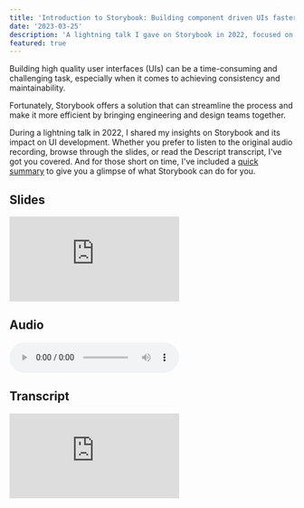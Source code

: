 ```yaml
---
title: 'Introduction to Storybook: Building component driven UIs faster'
date: '2023-03-25'
description: 'A lightning talk I gave on Storybook in 2022, focused on how engineering and design teams can come together to adopt Storybook successfully'
featured: true
---
```


Building high quality user interfaces (UIs) can be a time-consuming and challenging task, especially when it comes to achieving consistency and maintainability.

Fortunately, Storybook offers a solution that can streamline the process and make it more efficient by bringing engineering and design teams together.

During a lightning talk in 2022, I shared my insights on Storybook and its impact on UI development. Whether you prefer to listen to the original audio recording, browse through the slides, or read the Descript transcript, I've got you covered. And for those short on time, I've included a [quick summary](#summary) to give you a glimpse of what Storybook can do for you.

## Slides

<div className="">
  <iframe
    src="https://docs.google.com/presentation/d/e/2PACX-1vQ0ljQ7PdXGproId0Xo3-RRhK4s_rw_PECI0I9Qr_6Q1FWEjjCXnOwx1NqlENUZkZE-S8FuT291s8yj/embed?start=false&loop=false&delayms=60000"
    frameBorder="0"
    className="aspect-video w-full"
    allowFullScreen={true}
    mozallowfullscreen={'true'}
    webkitallowfullscreen={'true'}
  ></iframe>
</div>

## Audio

<audio controls>
  <source src="/audio/storybook.mp3" type="audio/mp3" />
  Your browser does not support the MP3 audio elements. Try the Descript player below!
</audio>

## Transcript

<div>
  <iframe
    src="https://share.descript.com/embed/jsPX3v7pYAa"
    frameBorder="0"
    className="aspect-video w-full"
    allowFullScreen
  />
</div>

## Summary

Building user interfaces (UIs) can be a difficult and time-consuming process.
However, adopting an atomic design system can make the process faster,
collaborative and efficient. In this post, we'll explore what component-driven
UI means, the benefits of adopting it, and how Storybook can be used to keep
design and engineering teams in sync.

### What Does Component-Driven UI Mean?

Component-driven UI is a development and design practice of building UIs with
modular components. UIs are built from the "bottom up," starting with basic
components and progressively combining them to assemble screens. Components
are built in isolation, and their states are defined. This approach allows
developers to build UIs with standardized, interchangeable building blocks or
LEGO blocks.

### What Are the Benefits of Component-Driven UI?

Component-driven UI has several benefits, including:

- **Reusability** - Using components allows developers to reuse the
  same piece many times over many projects. Each piece is self-contained and interchangeable with other pieces.

- **Testability** - Testing components individually is much more
  manageable than testing an entire system all at once. Storybook unlocks more formal
  testing opportunities through snapshot, accessibility, and interaction
  testing.

- **Efficiency** - Using a component-based approach will speed up
  every step in the process. When components live in a central library, team
  members can use, add, or update them at any time during the process. Component reuse allows costs and time-to-market to be reduced.

- **Consistency** - Having a robust component library ensures user experience consistency across all projects by acting as the source of truth.

- **Maintainability** - Component-based applications are easier to maintain, as changing one component propagates across the whole application in a predictable way. Bug fixes to components apply everywhere automatically.

### What are some other benefits of Storybook?

Storybook also unlocks component-level testing:

- Visual snapshot testing helps catch issues with components before they make it
  to production by highlighting any unexpected changes
- Accessibility testing ensures that user interfaces are easy for
  everyone to use, not just those with disabilities. For example, adding tabIndex to forms can make them more accessible for people who may only have one hand free, such as when trying to fill out a form while holding a coffee
- Storybook's AXE add-on flags when accessibility standards are not met, which is
  important for larger enterprise and government deals with legal accessibility
  requirements.
- Interaction testing can also be done at the component level, ensuring that components behave as expected.

### How Does This Change the Contract Between Engineering and Design?

Design and engineering teams have to agree on what a completed component is,
publish the Storybook publicly so stakeholders can give feedback, and use as
few components as possible, preferring props where possible. This avoids
component specialization bloat. Storybook should be used as the "source of
truth" where possible, with reviews and feedback given based on components
rather than the overall product, so fixes can be applied at the component
level.
